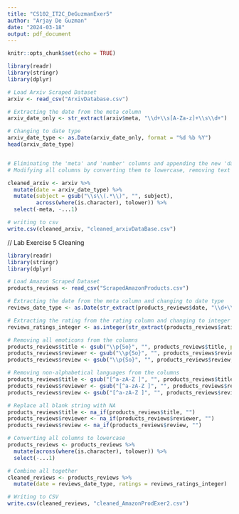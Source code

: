 ```yaml
---
title: "CS102_IT2C_DeGuzmanExer5"
author: "Arjay De Guzman"
date: "2024-03-18"
output: pdf_document
---
```


```r
knitr::opts_chunk$set(echo = TRUE)
```

```r
library(readr)
library(stringr)
library(dplyr)

# Load Arxiv Scraped Dataset
arxiv <- read_csv("ArxivDatabase.csv")

# Extracting the date from the meta column
arxiv_date_only <- str_extract(arxiv$meta, "\\d+\\s[A-Za-z]+\\s\\d+")

# Changing to date type
arxiv_date_type <- as.Date(arxiv_date_only, format = "%d %b %Y")
head(arxiv_date_type)


# Eliminating the 'meta' and 'number' columns and appending the new 'date' column.
# Modifying all columns by converting them to lowercase, removing text within parentheses in the 'subject' column, and combining the new 'date' column.

cleaned_arxiv <- arxiv %>%
  mutate(date = arxiv_date_type) %>%
  mutate(subject = gsub("\\s\\(.*\\)", "", subject),
         across(where(is.character), tolower)) %>%
  select(-meta, -...1)

# writing to csv
write.csv(cleaned_arxiv, "cleaned_arxivDataBase.csv")


```

// Lab Exercise 5 Cleaning


```r
library(readr)
library(stringr)
library(dplyr)

# Load Amazon Scraped Dataset
products_reviews <- read_csv("ScrapedAmazonProducts.csv")

# Extracting the date from the meta column and changing to date type
reviews_date_type <- as.Date(str_extract(products_reviews$date, "\\d+\\s[A-Za-z]+\\s\\d+"), format = "%d %b %Y")

# Extracting the rating from the rating column and changing to integer
reviews_ratings_integer <- as.integer(str_extract(products_reviews$ratings, "\\d+\\.\\d+"))

# Removing all emoticons from the columns
products_reviews$title <- gsub("\\p{So}", "", products_reviews$title, perl = TRUE)
products_reviews$reviewer <- gsub("\\p{So}", "", products_reviews$reviewer, perl = TRUE)
products_reviews$review <- gsub("\\p{So}", "", products_reviews$review, perl = TRUE)

# Removing non-alphabetical languages from the columns
products_reviews$title <- gsub("[^a-zA-Z ]", "", products_reviews$title)
products_reviews$reviewer <- gsub("[^a-zA-Z ]", "", products_reviews$reviewer)
products_reviews$review <- gsub("[^a-zA-Z ]", "", products_reviews$review)

# Replace all blank string with NA 
products_reviews$title <- na_if(products_reviews$title, "")
products_reviews$reviewer <- na_if(products_reviews$reviewer, "")
products_reviews$review <- na_if(products_reviews$review, "")

# Converting all columns to lowercase
products_reviews <- products_reviews %>%
  mutate(across(where(is.character), tolower)) %>%
  select(-...1)

# Combine all together
cleaned_reviews <- products_reviews %>%
  mutate(date = reviews_date_type, ratings = reviews_ratings_integer)

# Writing to CSV
write.csv(cleaned_reviews, "cleaned_AmazonProdExer2.csv")

```